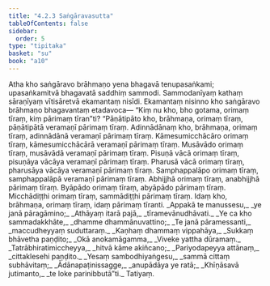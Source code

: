 ```yaml
---
title: "4.2.3 Saṅgāravasutta"
tableOfContents: false
sidebar:
  order: 5
type: "tipitaka"
basket: "su"
book: "a10"
---
```



<DynamicBreadcrumb />

<Division number="169" book="a10">

<Paragraph number="1185" book="a10">
Atha kho saṅgāravo brāhmaṇo yena bhagavā tenupasaṅkami; upasaṅkamitvā bhagavatā saddhiṃ sammodi. Sammodanīyaṃ kathaṃ sāraṇīyaṃ vītisāretvā ekamantaṃ nisīdi. Ekamantaṃ nisinno kho saṅgāravo brāhmaṇo bhagavantaṃ etadavoca—
</Paragraph>

<Paragraph number="1186" book="a10">
“Kiṃ nu kho, bho gotama, orimaṃ tīraṃ, kiṃ pārimaṃ tīran”ti? “Pāṇātipāto kho, brāhmaṇa, orimaṃ tīraṃ, pāṇātipātā veramaṇī pārimaṃ tīraṃ. Adinnādānaṃ kho, brāhmaṇa, orimaṃ tīraṃ, adinnādānā veramaṇī pārimaṃ tīraṃ. Kāmesumicchācāro orimaṃ tīraṃ, kāmesumicchācārā veramaṇī pārimaṃ tīraṃ. Musāvādo orimaṃ tīraṃ, musāvādā veramaṇī pārimaṃ tīraṃ. Pisuṇā vācā orimaṃ tīraṃ, pisuṇāya vācāya veramaṇī pārimaṃ tīraṃ. Pharusā vācā orimaṃ tīraṃ, pharusāya vācāya veramaṇī pārimaṃ tīraṃ. Samphappalāpo orimaṃ tīraṃ, samphappalāpā veramaṇī pārimaṃ tīraṃ. Abhijjhā orimaṃ tīraṃ, anabhijjhā pārimaṃ tīraṃ. Byāpādo orimaṃ tīraṃ, abyāpādo pārimaṃ tīraṃ. Micchādiṭṭhi orimaṃ tīraṃ, sammādiṭṭhi pārimaṃ tīraṃ. Idaṃ kho, brāhmaṇa, orimaṃ tīraṃ, idaṃ pārimaṃ tīranti.
</Paragraph>

<Paragraph number="1187" type="verses" book="a10">
_Appakā te manussesu,_  
_ye janā pāragāmino;_  
_Athāyaṃ itarā pajā,_  
_tīramevānudhāvati._  

</Paragraph>

<Paragraph number="1188" type="verses" book="a10">
_Ye ca kho sammadakkhāte,_  
_dhamme dhammānuvattino;_  
_Te janā pāramessanti,_  
_maccudheyyaṃ suduttaraṃ._  

</Paragraph>

<Paragraph number="1189" type="verses" book="a10">
_Kaṇhaṃ dhammaṃ vippahāya,_  
_Sukkaṃ bhāvetha paṇḍito;_  
_Okā anokamāgamma,_  
_Viveke yattha dūramaṃ._  

</Paragraph>

<Paragraph number="1190" type="verses" book="a10">
_Tatrābhiratimiccheyya,_  
_hitvā kāme akiñcano;_  
_Pariyodapeyya attānaṃ,_  
_cittaklesehi paṇḍito._  

</Paragraph>

<Paragraph number="1191" type="verses" book="a10">
_Yesaṃ sambodhiyaṅgesu,_  
_sammā cittaṃ subhāvitaṃ;_  
_Ādānapaṭinissagge,_  
_anupādāya ye ratā;_  
_Khīṇāsavā jutimanto,_  
_te loke parinibbutā”ti._  


</Paragraph>
</Division>

<Paragraph number="1192" type="center" book="a10">
Tatiyaṃ.
</Paragraph>